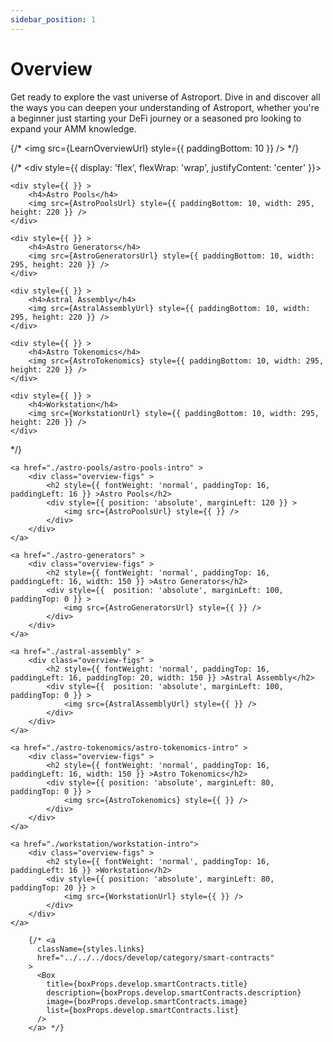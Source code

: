 ```yaml
---
sidebar_position: 1
---
```





# Overview

Get ready to explore the vast universe of Astroport. Dive in and discover all the ways you can deepen your understanding of Astroport, whether you're a beginner just starting your DeFi journey or a seasoned pro looking to expand your AMM knowledge.

{/* <img src={LearnOverviewUrl} style={{ paddingBottom: 10 }} /> */}


{/* <div style={{ display: 'flex', flexWrap: 'wrap', justifyContent: 'center' }}>

    <div style={{ }} >
        <h4>Astro Pools</h4>
        <img src={AstroPoolsUrl} style={{ paddingBottom: 10, width: 295, height: 220 }} />
    </div>

    <div style={{ }} >
        <h4>Astro Generators</h4>
        <img src={AstroGeneratorsUrl} style={{ paddingBottom: 10, width: 295, height: 220 }} />
    </div>

    <div style={{ }} >
        <h4>Astral Assembly</h4>
        <img src={AstralAssemblyUrl} style={{ paddingBottom: 10, width: 295, height: 220 }} />
    </div>

    <div style={{ }} >
        <h4>Astro Tokenomics</h4>
        <img src={AstroTokenomics} style={{ paddingBottom: 10, width: 295, height: 220 }} />
    </div>

    <div style={{ }} >
        <h4>Workstation</h4>
        <img src={WorkstationUrl} style={{ paddingBottom: 10, width: 295, height: 220 }} />
    </div>

</div> */}


<div style={{ display: 'flex', flexWrap: 'wrap', justifyContent: 'center', alignContent: `flex-start` }}>


    <a href="./astro-pools/astro-pools-intro" >
        <div class="overview-figs" >
            <h2 style={{ fontWeight: 'normal', paddingTop: 16, paddingLeft: 16 }} >Astro Pools</h2>
            <div style={{ position: 'absolute', marginLeft: 120 }} >
                <img src={AstroPoolsUrl} style={{ }} />
            </div>
        </div>
    </a>

    <a href="./astro-generators" >
        <div class="overview-figs" >
            <h2 style={{ fontWeight: 'normal', paddingTop: 16, paddingLeft: 16, width: 150 }} >Astro Generators</h2>
            <div style={{  position: 'absolute', marginLeft: 100, paddingTop: 0 }} >
                <img src={AstroGeneratorsUrl} style={{ }} />
            </div> 
        </div>
    </a>

    <a href="./astral-assembly" >
        <div class="overview-figs" >
            <h2 style={{ fontWeight: 'normal', paddingTop: 16, paddingLeft: 16, paddingTop: 20, width: 150 }} >Astral Assembly</h2>
            <div style={{  position: 'absolute', marginLeft: 100, paddingTop: 0 }} >
                <img src={AstralAssemblyUrl} style={{ }} />
            </div> 
        </div>
    </a>

    <a href="./astro-tokenomics/astro-tokenomics-intro" >
        <div class="overview-figs" >
            <h2 style={{ fontWeight: 'normal', paddingTop: 16, paddingLeft: 16, width: 150 }} >Astro Tokenomics</h2>
            <div style={{ position: 'absolute', marginLeft: 80, paddingTop: 0 }} >
                <img src={AstroTokenomics} style={{ }} />
            </div> 
        </div>
    </a>

    <a href="./workstation/workstation-intro">
        <div class="overview-figs" >
            <h2 style={{ fontWeight: 'normal', paddingTop: 16, paddingLeft: 16 }} >Workstation</h2>
            <div style={{ position: 'absolute', marginLeft: 80, paddingTop: 20 }} >
                <img src={WorkstationUrl} style={{ }} />
            </div> 
        </div>
    </a>

</div>


        {/* <a
          className={styles.links}
          href="../../../docs/develop/category/smart-contracts"
        >
          <Box
            title={boxProps.develop.smartContracts.title}
            description={boxProps.develop.smartContracts.description}
            image={boxProps.develop.smartContracts.image}
            list={boxProps.develop.smartContracts.list}
          />
        </a> */}